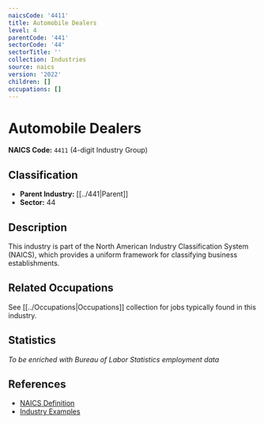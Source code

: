 ```yaml
---
naicsCode: '4411'
title: Automobile Dealers
level: 4
parentCode: '441'
sectorCode: '44'
sectorTitle: ''
collection: Industries
source: naics
version: '2022'
children: []
occupations: []
---
```

# Automobile Dealers

**NAICS Code:** `4411` (4-digit Industry Group)

## Classification

- **Parent Industry:** [[../441|Parent]]
- **Sector:** 44

## Description

This industry is part of the North American Industry Classification System (NAICS), which provides a uniform framework for classifying business establishments.

## Related Occupations

See [[../Occupations|Occupations]] collection for jobs typically found in this industry.

## Statistics

*To be enriched with Bureau of Labor Statistics employment data*

## References

- [NAICS Definition](https://www.census.gov/naics/)
- [Industry Examples](https://www.census.gov/naics/2022NAICS/)
